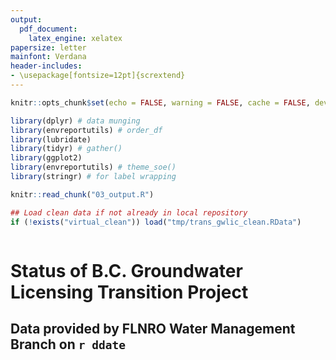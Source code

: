 ```yaml
---
output: 
  pdf_document:
    latex_engine: xelatex
papersize: letter
mainfont: Verdana
header-includes:
- \usepackage[fontsize=12pt]{scrextend}  
---
```



```r
knitr::opts_chunk$set(echo = FALSE, warning = FALSE, cache = FALSE, dev = "cairo_pdf")

library(dplyr) # data munging
library(envreportutils) # order_df
library(lubridate)
library(tidyr) # gather()
library(ggplot2)
library(envreportutils) # theme_soe()
library(stringr) # for label wrapping

knitr::read_chunk("03_output.R")

## Load clean data if not already in local repository
if (!exists("virtual_clean")) load("tmp/trans_gwlic_clean.RData")
```


```r
```
<!--\pagenumbering{gobble}-->


# Status of B.C. Groundwater Licensing Transition Project

## Data provided by FLNRO Water Management Branch on `r ddate`

\vspace{50pt}

```r

```

\vspace{50pt}

```r

```

<!--

```r

```

-->

\vspace{50pt}

```r

```


```r

```


```r

```

